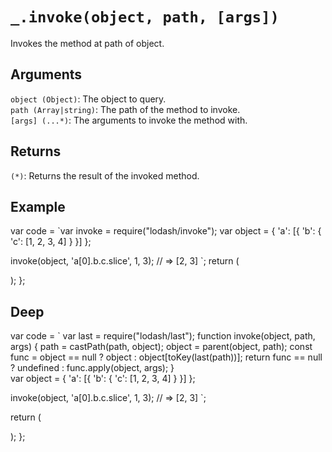 # `_.invoke(object, path, [args])`

Invokes the method at path of object.

## Arguments

`object (Object)`: The object to query.  
`path (Array|string)`: The path of the method to invoke.  
`[args] (...*)`: The arguments to invoke the method with.

## Returns

`(*)`: Returns the result of the invoked method.

## Example


  var code = `var invoke = require("lodash/invoke");
var object = { 'a': [{ 'b': { 'c': [1, 2, 3, 4] } }] };
 
invoke(object, 'a[0].b.c.slice', 1, 3);
// => [2, 3]
`;
  return (
    <div>
      <Embed source={code} />
    </div>
  );
};

<Demo />

## Deep

  var code = `
var last = require("lodash/last");
function invoke(object, path, args) {
    path = castPath(path, object);
    object = parent(object, path);
    const func = object == null ? object : object[toKey(last(path))];
    return func == null ? undefined : func.apply(object, args);
}  
var object = { 'a': [{ 'b': { 'c': [1, 2, 3, 4] } }] };
 
invoke(object, 'a[0].b.c.slice', 1, 3);
// => [2, 3]
`;

return (

<div>
  <Embed source={code} />
</div>
); 
};

<DeepDemo />
